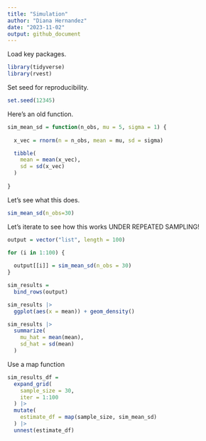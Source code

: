 ```yaml
---
title: "Simulation"
author: "Diana Hernandez"
date: "2023-11-02"
output: github_document
---
```


Load key packages.

```r
library(tidyverse)
library(rvest)
```

Set seed for reproducibility.

```r
set.seed(12345)
```

Here's an old function.

```r
sim_mean_sd = function(n_obs, mu = 5, sigma = 1) {
  
  x_vec = rnorm(n = n_obs, mean = mu, sd = sigma)

  tibble(
    mean = mean(x_vec),
    sd = sd(x_vec)
  )
  
}
```

Let's see what this does.

```r
sim_mean_sd(n_obs=30)
```

Let's iterate to see how this works UNDER REPEATED SAMPLING!

```r
output = vector("list", length = 100)

for (i in 1:100) {
  
  output[[i]] = sim_mean_sd(n_obs = 30)
}

sim_results = 
  bind_rows(output)

sim_results |>
  ggplot(aes(x = mean)) + geom_density()

sim_results |>
  summarize(
    mu_hat = mean(mean),
    sd_hat = sd(mean)
  )
```

Use a map function

```r
sim_results_df = 
  expand_grid(
    sample_size = 30,
    iter = 1:100
  ) |> 
  mutate(
    estimate_df = map(sample_size, sim_mean_sd)
  ) |> 
  unnest(estimate_df)
```

